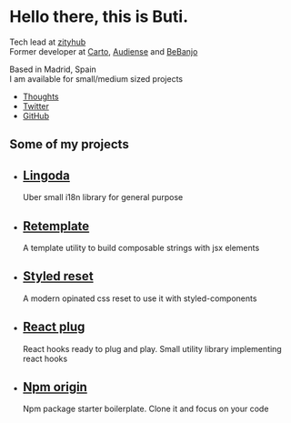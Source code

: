 
<Banner>

# Hello there, this is Buti.

Tech lead at [zityhub][]<br />Former developer at [Carto][], [Audiense][] and [BeBanjo][]

Based in Madrid, Spain<br />I am available for small/medium sized projects

- [Thoughts](/thoughts)
- [Twitter](https://twitter.com/nobuti)
- [GitHub](https://github.com/nobuti)

</Banner>


## Some of my projects

<Tiles>

- ## [Lingoda][]
  Uber small i18n library for general purpose
- ## [Retemplate][]
  A template utility to build composable strings with jsx elements
- ## [Styled reset][]
  A modern opinated css reset to use it with styled-components
- ## [React plug][]
  React hooks ready to plug and play. Small utility library implementing react hooks
- ## [Npm origin][]
  Npm package starter boilerplate. Clone it and focus on your code

[lingoda]: https://github.com/nobuti/lingoda
[retemplate]: https://github.com/nobuti/retemplate
[react plug]: https://github.com/nobuti/react-plug
[npm origin]: https://github.com/nobuti/npm-origin
[styled reset]: https://github.com/nobuti/styled-reset
</Tiles>


[zityhub]: https://zityhub.com
[carto]: https://carto.com
[audiense]: https://audiense.com
[bebanjo]: https://bebanjo.com
